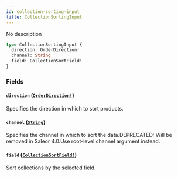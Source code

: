 ```yaml
---
id: collection-sorting-input
title: CollectionSortingInput
---
```


No description

```graphql
type CollectionSortingInput {
  direction: OrderDirection!
  channel: String
  field: CollectionSortField!
}
```

### Fields

#### `direction` ([`OrderDirection!`](/developer/api-reference/enums/order-direction.mdx))

Specifies the direction in which to sort products.

#### `channel` ([`String`](/developer/api-reference/scalars/string.mdx))

Specifies the channel in which to sort the data.DEPRECATED: Will be removed in Saleor 4.0.Use root-level channel argument instead.

#### `field` ([`CollectionSortField!`](/developer/api-reference/enums/collection-sort-field.mdx))

Sort collections by the selected field.
